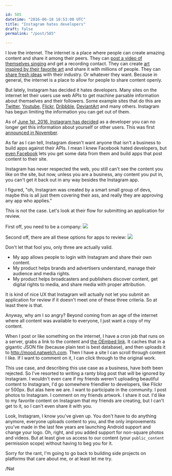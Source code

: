 ```yaml
---

id: 585
datetime: "2016-06-18 18:53:00 UTC"
title: "Instagram hates developers"
draft: false
permalink: "/post/585"

---
```


I love the internet. The internet is a place where people can create amazing content and share it among their peers. They can [post a video of themselves singing](https://www.youtube.com/watch?v=eQOFRZ1wNLw) and get a recording contact. They can create [art inspired by their favorite art](http://behindinfinity.deviantart.com/art/Death-Note-This-Is-Heaven-52682456) and share it with millions of people. They can [share fresh ideas](https://dribbble.com/shots?sort=recent) with their industry. Or whatever they want. Because in general, the internet is a place to allow for people to share content openly.

But lately, Instagram has decided it hates developers. Many sites on the internet let their users use web APIs to get machine parsable information about themselves and their followers. Some example sites that do this are [Twitter](https://dev.twitter.com/overview/documentation), [Youtube](https://developers.google.com/youtube/), [Flickr](https://www.flickr.com/services/api/), [Dribbble](http://developer.dribbble.com/v1/), [DeviantArt](https://www.deviantart.com/developers/) and many others. Instagram has begun limiting the information you can get out of them.

As of [June 1st, 2016, Instagram has decided](http://developers.instagram.com/post/133424514006/instagram-platform-update) as a developer you can no longer get this information about yourself or other users. This was first [announced in November](http://thenextweb.com/dd/2015/11/17/instagram-limits-developer-api-access-with-new-app-review-process/).

As far as I can tell, Instagram doesn't want anyone that isn't a business to build apps against their APIs. I mean I knew Facebook hated developers, but [even Facebook](https://developers.facebook.com/) lets you get some data from them and build apps that post content to their site.

Instagram has never respected the web, you still can't see the content you like on the site, but now, unless you are a business, any content you put in, you can't get it back out in any way besides the Instagram app.

I figured, "oh, Instagram was created by a smart small group of devs, maybe this is all just them covering their ass, and really they are approving any app who applies."

This is not the case. Let's look at their flow for submitting an application for review.

First off, you need to be a company:
![](https://storage.googleapis.com/icco-cloud/photos/2019/842c44d1-e5a4-4a80-a0ea-07d9fb452351.png)

Second off, there are all these options for apps to review:
![](https://storage.googleapis.com/icco-cloud/photos/2019/94a7242d-c555-4f49-b4a9-88970597be94.png)

Don't let that fool you, only three are actually valid.

* My app allows people to login with Instagram and share their own content.
* My product helps brands and advertisers understand, manage their audience and media rights.
* My product helps broadcasters and publishers discover content, get digital rights to media, and share media with proper attribution.


It is kind of nice UX that Instagram will actually not let you submit an application for review if it doesn't meet one of these three criteria. So at least there is that.

Anyway, why am I so angry? Beyond coming from an age of the internet where all content was available to everyone, I just want a copy of my content.

When I post or like something on the internet, I have a cron job that runs on a server, grabs a link to the content and [the OEmbed link](http://oembed.com/). It caches that in a gigantic JSON file \(because plain text is best database\), and then uploads it to http://mood.natwelch.com. Then I have a site I can scroll through content I like. If I want to comment on it, I can click through to the original work.

This use case, and describing this use case as a business, have both been rejected. So I've resorted to writing a ranty blog post that will be ignored by Instagram. I wouldn't even care if my friends weren't uploading beautiful content to Instagram, I'd go somewhere friendlier to developers, like Flickr or 500px. But alas here we are. I want to participate in the community. I post photos to Instagram. I comment on my friends artwork. I share it out. I'd like to my favorite content on Instagram that my friends are creating, but I can't get to it, so I can't even share it with you.

Look, Instagram, I know you've given up. You don't have to do anything anymore, everyone uploads content to you, and the only improvements you've made in the last few years are launching Android support and change your logo. Oh, right, and you added support for non\-square photos and videos. But at least give us access to our content \(your `public_content` permission scope\) without having to beg you for it.

Sorry for the rant, I'm going to go back to building side projects on platforms that care about me, or at least let me try.

/Nat

